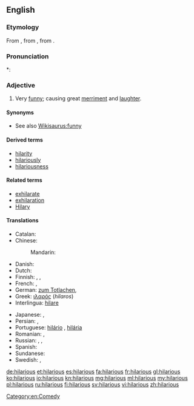 ==English==

===Etymology===
From {{etyl|la|en}} {{term|hilaris||cheerful|lang=la}}, from {{etyl|grc|en}} {{term|ἱλαρός||cheerful, merry|tr=hilaros|lang=grc|sc=polytonic}}, from {{term|ἵλαος||propitious, gracious, kind|tr=hilaos|lang=grc|sc=polytonic}}.

===Pronunciation===
*: {{rhymes|ɛəriəs}}

===Adjective===
{{en-adj}}

# Very [[funny]]; causing great [[merriment]] and [[laughter]].

====Synonyms====
* See also [[Wikisaurus:funny]]

====Derived terms====
* [[hilarity]]
* [[hilariously]]
* [[hilariousness]]

====Related terms====
* [[exhilarate]]
* [[exhilaration]]
* [[Hilary]]

====Translations====
{{trans-top|very funny; causing great merriment and laughter}}
* Catalan: {{t|ca|hilarant}}
* Chinese:
*: Mandarin: {{t+|cmn|搞笑|tr=gǎoxiào|sc=Hani}}
* Danish: {{t-|da|hylende morsom}}
* Dutch: {{t-|nl|hilarisch}}
* Finnish: {{t-|fi|riemastuttava}}, {{t-|fi|riemukas}}, {{t-|fi|ratkiriemukas}}
* French: {{t+|fr|hilarant|m}}, {{t+|fr|hilarante|f}}
* German: [[zum Totlachen]], {{t|de|urkomisch}}
* Greek: [[ιλαρός]] (''hilaros'') {{m}}
* Interlingua: [[hilare]]
{{trans-mid}}
* Japanese: {{t|ja|ひどくおもしろい|tr=hidoku omoshiroi|sc=Jpan}}, {{t|ja|面白おかしい|tr=おもしろおかしい, omoshirookashii|sc=Jpan}}
* Persian: {{t|fa|خنده دار|xs=Persian}}, {{t|fa|مضحک|xs=Persian}}
* Portuguese: [[hilário]] {{m}}, [[hilária]] {{f}}
* Romanian: {{t-|ro|ilar|m|n}}, {{t-|ro|ilariant|m|n}}
* Russian: {{t+|ru|уморительный|tr=umorítelʹnyj}}, {{t+|ru|смешной|tr=smešnój}}, {{t|ru|потешный|tr=potéšnyj|sc=Cyrl}}
* Spanish: {{t-|es|hilarante}}
* Sundanese: {{t-|su|pikaseurieun|xs=Sundanese}}
* Swedish: {{t-|sv|skrattretande}}, {{t-|sv|obetalbar}}
{{trans-bottom}}

[[Category:en:Comedy]]

[[de:hilarious]]
[[et:hilarious]]
[[es:hilarious]]
[[fa:hilarious]]
[[fr:hilarious]]
[[gl:hilarious]]
[[ko:hilarious]]
[[io:hilarious]]
[[kn:hilarious]]
[[mg:hilarious]]
[[ml:hilarious]]
[[my:hilarious]]
[[pl:hilarious]]
[[ru:hilarious]]
[[fi:hilarious]]
[[sv:hilarious]]
[[vi:hilarious]]
[[zh:hilarious]]